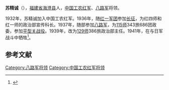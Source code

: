'''苏精诚'''（{{bd|1915年||1941年|catIdx=}}），[[福建省|福建省]][[海澄县|海澄县]]人，[[中国工农红军|中国工农红军]]、[[八路军|八路军]]将领。

1932年，苏精诚加入中国工农红军。1936年，随[[红一军团|红一军团]]参加[[长征|长征]]，为红四师和红一师的政治部宣传科长。1937年，随部参加[[八路军|八路军]]，为[[115师|115师]]343旅686团政委，参加[[平型关战役|平型关战役]]。1939年，改为[[129师|129师]]386旅政治部主任。1941年，在与日军战斗中牺牲<ref>{{Cite web |url=http://military.people.com.cn/GB/42964/3519603.html |title=苏精诚：出色的宣传员 |access-date=2011-03-23 |archive-date=2016-03-04 |archive-url=https://web.archive.org/web/20160304092742/http://military.people.com.cn/GB/42964/3519603.html |dead-url=no }}</ref>。

==参考文献==
<div class="references-small">
<references></references>
</div>

{{中国军事人物小作品}}
[[Category:八路军将领|Category:八路军将领]]
[[Category:中国工农红军将领|Category:中国工农红军将领]]